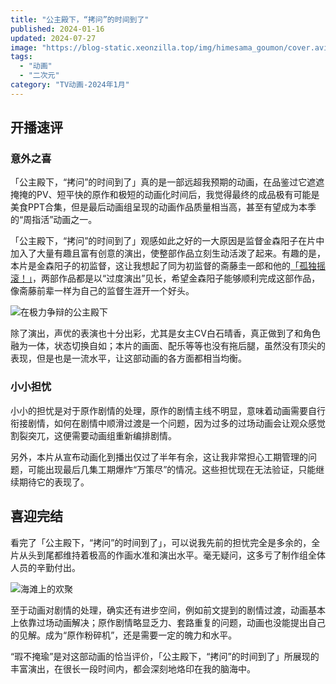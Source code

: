 ```yaml
---
title: "公主殿下，“拷问”的时间到了"
published: 2024-01-16
updated: 2024-07-27
image: "https://blog-static.xeonzilla.top/img/himesama_goumon/cover.avif"
tags:
  - "动画"
  - "二次元"
category: "TV动画-2024年1月"
---
```

## 开播速评
### 意外之喜
「公主殿下，“拷问”的时间到了」真的是一部远超我预期的动画，在品鉴过它遮遮掩掩的PV、短平快的原作和极短的动画化时间后，我觉得最终的成品极有可能是美食PPT合集，但是最后动画组呈现的动画作品质量相当高，甚至有望成为本季的“周指活”动画之一。

「公主殿下，“拷问”的时间到了」观感如此之好的一大原因是监督金森阳子在片中加入了大量有趣且富有创意的演出，使整部作品立刻生动活泼了起来。有趣的是，本片是金森阳子的初监督，这让我想起了同为初监督的斋藤圭一郎和他的[「孤独摇滚！」](/posts/bocchi_the_rock/)，两部作品都是以“过度演出”见长，希望金森阳子能够顺利完成这部作品，像斋藤前辈一样为自己的监督生涯开一个好头。

![在极力争辩的公主殿下](https://blog-static.xeonzilla.top/img/himesama_goumon/01.avif "在极力争辩的公主殿下")

除了演出，声优的表演也十分出彩，尤其是女主CV白石晴香，真正做到了和角色融为一体，状态切换自如；本片的画面、配乐等等也没有拖后腿，虽然没有顶尖的表现，但是也是一流水平，让这部动画的各方面都相当均衡。

### 小小担忧
小小的担忧是对于原作剧情的处理，原作的剧情主线不明显，意味着动画需要自行衔接剧情，如何在剧情中顺滑过渡是一个问题，因为过多的过场动画会让观众感觉割裂突兀，这便需要动画组重新编排剧情。

另外，本片从宣布动画化到播出仅过了半年有余，这让我非常担心工期管理的问题，可能出现最后几集工期爆炸“万策尽”的情况。这些担忧现在无法验证，只能继续期待它的表现了。

## 喜迎完结
看完了「公主殿下，“拷问”的时间到了」，可以说我先前的担忧完全是多余的，全片从头到尾都维持着极高的作画水准和演出水平。毫无疑问，这多亏了制作组全体人员的辛勤付出。

![海滩上的欢聚](https://blog-static.xeonzilla.top/img/himesama_goumon/02.avif "海滩上的欢聚")

至于动画对剧情的处理，确实还有进步空间，例如前文提到的剧情过渡，动画基本上依靠过场动画解决；原作剧情略显乏力、套路重复的问题，动画也没能提出自己的见解。成为“原作粉碎机”，还是需要一定的魄力和水平。

“瑕不掩瑜”是对这部动画的恰当评价，「公主殿下，“拷问”的时间到了」所展现的丰富演出，在很长一段时间内，都会深刻地烙印在我的脑海中。
